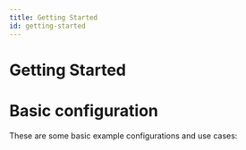 ```yaml
---
title: Getting Started
id: getting-started
---
```



# Getting Started

# Basic configuration

These are some basic example configurations and use cases:

<DocCardList />
